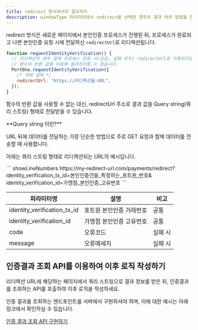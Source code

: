 ```yaml
---
title: redirect 방식에서의 결과처리
description: windowType 파라미터에서 redirect를 선택한 경우의 결과 처리 방법을 안내합니다.
---
```





redirect 방식은 새로운 페이지에서 본인인증 프로세스가 진행된 뒤, 프로세스가 완료되고 나면 본인인증 요청 시에 전달하신 `redirectUrl`로 리디렉션됩니다.

```javascript
function requestIdentityVerification() {
  // 리디렉션의 경우 결제 프로세스 완료 시(성공, 실패 모두) redirectUrl로 이동되므로
  // 함수의 반환 값을 이용해 결과처리할 수 없습니다.
  PortOne.requestIdentityVerification({
    /* 객체 생략 */
    redirectUrl: "https://리디렉션될-URL",
  });
}
```

함수의 반환 값을 사용할 수 없는 대신, redirectUrl 주소로 결과 값을 Query string(쿼리 스트링) 형태로 전달받을 수 있습니다.

<Hint style="info">
  **Query string 이란?**

  URL 뒤에 데이터를 전달하는 가장 단순한 방법으로 주로 GET 요청과 함께 데이터를 전송할 때 사용합니다.

</Hint>

아래는 쿼리 스트링 형태로 리디렉션되는 URL의 예시입니다.

<Tabs>
  <Tab title="프로세스 완료 (실패 포함)">
    ``` showLineNumbers
    https://my-redirect-url.com/payments/redirect?
    identity_verification_tx_id=본인인증건을_특정하는_포트원_번호&
    identity_verification_id=가맹점_본인인증_고유번호
    ```


  </Tab>
</Tabs>

| 파라미터명               | 설명               | 비고   |
| --------------------- | ----------------- | ----- |
| identity\_verification\_tx\_id | 포트원 본인인증 거래번호 | 공통   |
| identity\_verification\_id     | 가맹점 본인인증 고유번호 | 공통   |
| code                           | 오류코드            | 실패 시 |
| message                        | 오류메세지           | 실패 시 |

## 인증결과 조회 API를 이용하여 이후 로직 작성하기

리디렉션 URL에 해당하는 페이지에서 쿼리 스트링으로 결과 정보를 받은 뒤, 인증결과를 조회하는 API를 호출하여 이후 로직을 작성하세요.

인증 결과를 조회하는 엔드포인트를 서버에서 구현하셔야 하며, 이에 대한 예시는 아래 링크에서 확인하실 수 있습니다.

[인증 결과 조회 API 구현하기](../4)
